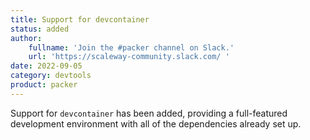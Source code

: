 ```yaml
---
title: Support for devcontainer
status: added
author:
    fullname: 'Join the #packer channel on Slack.'
    url: 'https://scaleway-community.slack.com/ '
date: 2022-09-05
category: devtools
product: packer
---
```


Support for `devcontainer` has been added, providing a full-featured development environment with all of the dependencies already set up.